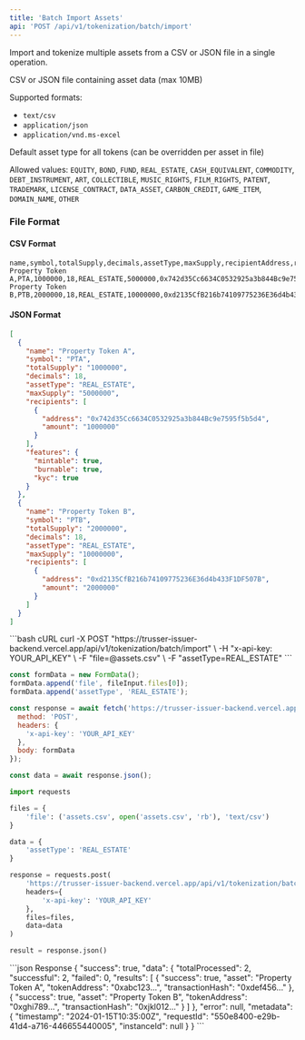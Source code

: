 ```yaml
---
title: 'Batch Import Assets'
api: 'POST /api/v1/tokenization/batch/import'
---
```


Import and tokenize multiple assets from a CSV or JSON file in a single operation.

<ParamField body="file" type="file" required>
  CSV or JSON file containing asset data (max 10MB)
  
  Supported formats:
  - `text/csv`
  - `application/json`
  - `application/vnd.ms-excel`
</ParamField>

<ParamField body="assetType" type="string">
  Default asset type for all tokens (can be overridden per asset in file)
  
  Allowed values: `EQUITY`, `BOND`, `FUND`, `REAL_ESTATE`, `CASH_EQUIVALENT`, `COMMODITY`, `DEBT_INSTRUMENT`, `ART`, `COLLECTIBLE`, `MUSIC_RIGHTS`, `FILM_RIGHTS`, `PATENT`, `TRADEMARK`, `LICENSE_CONTRACT`, `DATA_ASSET`, `CARBON_CREDIT`, `GAME_ITEM`, `DOMAIN_NAME`, `OTHER`
</ParamField>

### File Format

#### CSV Format
```csv
name,symbol,totalSupply,decimals,assetType,maxSupply,recipientAddress,recipientAmount
Property Token A,PTA,1000000,18,REAL_ESTATE,5000000,0x742d35Cc6634C0532925a3b844Bc9e7595f5b5d4,1000000
Property Token B,PTB,2000000,18,REAL_ESTATE,10000000,0xd2135CfB216b74109775236E36d4b433F1DF507B,2000000
```

#### JSON Format
```json
[
  {
    "name": "Property Token A",
    "symbol": "PTA",
    "totalSupply": "1000000",
    "decimals": 18,
    "assetType": "REAL_ESTATE",
    "maxSupply": "5000000",
    "recipients": [
      {
        "address": "0x742d35Cc6634C0532925a3b844Bc9e7595f5b5d4",
        "amount": "1000000"
      }
    ],
    "features": {
      "mintable": true,
      "burnable": true,
      "kyc": true
    }
  },
  {
    "name": "Property Token B",
    "symbol": "PTB",
    "totalSupply": "2000000",
    "decimals": 18,
    "assetType": "REAL_ESTATE",
    "maxSupply": "10000000",
    "recipients": [
      {
        "address": "0xd2135CfB216b74109775236E36d4b433F1DF507B",
        "amount": "2000000"
      }
    ]
  }
]
```

<RequestExample>
```bash cURL
curl -X POST "https://trusser-issuer-backend.vercel.app/api/v1/tokenization/batch/import" \
  -H "x-api-key: YOUR_API_KEY" \
  -F "file=@assets.csv" \
  -F "assetType=REAL_ESTATE"
```

```javascript JavaScript
const formData = new FormData();
formData.append('file', fileInput.files[0]);
formData.append('assetType', 'REAL_ESTATE');

const response = await fetch('https://trusser-issuer-backend.vercel.app/api/v1/tokenization/batch/import', {
  method: 'POST',
  headers: {
    'x-api-key': 'YOUR_API_KEY'
  },
  body: formData
});

const data = await response.json();
```

```python Python
import requests

files = {
    'file': ('assets.csv', open('assets.csv', 'rb'), 'text/csv')
}

data = {
    'assetType': 'REAL_ESTATE'
}

response = requests.post(
    'https://trusser-issuer-backend.vercel.app/api/v1/tokenization/batch/import',
    headers={
        'x-api-key': 'YOUR_API_KEY'
    },
    files=files,
    data=data
)

result = response.json()
```
</RequestExample>

<ResponseExample>
```json Response
{
  "success": true,
  "data": {
    "totalProcessed": 2,
    "successful": 2,
    "failed": 0,
    "results": [
      {
        "success": true,
        "asset": "Property Token A",
        "tokenAddress": "0xabc123...",
        "transactionHash": "0xdef456..."
      },
      {
        "success": true,
        "asset": "Property Token B",
        "tokenAddress": "0xghi789...",
        "transactionHash": "0xjkl012..."
      }
    ]
  },
  "error": null,
  "metadata": {
    "timestamp": "2024-01-15T10:35:00Z",
    "requestId": "550e8400-e29b-41d4-a716-446655440005",
    "instanceId": null
  }
}
```
</ResponseExample>